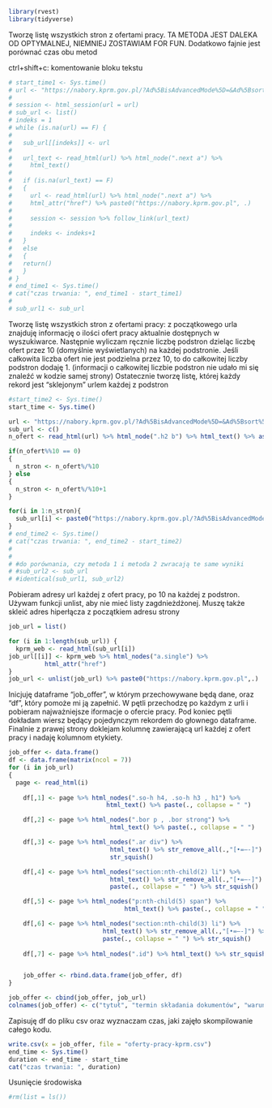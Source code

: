 ```{r}
library(rvest)
library(tidyverse)
```
Tworzę listę wszystkich stron z ofertami pracy. 
TA METODA JEST DALEKA OD OPTYMALNEJ, NIEMNIEJ ZOSTAWIAM FOR FUN. Dodatkowo fajnie jest porównać czas obu metod

ctrl+shift+c: komentowanie bloku tekstu
```{r}
# start_time1 <- Sys.time()
# url <- "https://nabory.kprm.gov.pl/?Ad%5BisAdvancedMode%5D=&Ad%5Bsort%5D=1&Ad%5BpagesCnt%5D=10&Ad%5Bid_province%5D=&Ad%5Bid_city%5D=&Ad%5Bid_institution%5D=&Ad%5Bphrase%5D=&Ad%5Beducation%5D=&Ad%5Bid_institution_position%5D=&Ad%5Bis_disability%5D=0&Ad%5Bis_first_foreigner%5D=0&Ad%5Bis_replacement%5D=0&Ad%5Bdate_publication%5D=&Ad%5Bdate_expiration%5D=&Ad%5Bprocess_state%5D=1&search-button=&page=1&per-page=10"
# 
# session <- html_session(url = url)
# sub_url <- list()
# indeks = 1
# while (is.na(url) == F) {
#   
#   sub_url[[indeks]] <- url
#    
#   url_text <- read_html(url) %>% html_node(".next a") %>% 
#     html_text()
#   
#   if (is.na(url_text) == F) 
#   {
#     url <- read_html(url) %>% html_node(".next a") %>% 
#     html_attr("href") %>% paste0("https://nabory.kprm.gov.pl", .)
#     
#     session <- session %>% follow_link(url_text)
#   
#     indeks <- indeks+1
#   }
#   else
#   {
#   return()  
#   }
# }
# end_time1 <- Sys.time()
# cat("czas trwania: ", end_time1 - start_time1)
# 
# sub_url1 <- sub_url
```

Tworzę listę wszystkich stron z ofertami pracy:
z początkowego urla znajduję informację o ilości ofert pracy aktualnie dostępnych w wyszukiwarce.
Następnie wyliczam ręcznie liczbę podstron dzieląc liczbę ofert przez 10 (domyślnie wyświetlanych) na każdej podstronie. Jeśli całkowita liczba ofert nie jest podzielna przez 10, to do całkowitej liczby podstron dodaję 1. (informacji o całkowitej liczbie podstron nie udało mi się znaleźć w kodzie samej strony)
Ostatecznie tworzę listę, której każdy rekord jest "sklejonym" urlem każdej z podstron
```{r}
#start_time2 <- Sys.time()
start_time <- Sys.time()

url <- "https://nabory.kprm.gov.pl/?Ad%5BisAdvancedMode%5D=&Ad%5Bsort%5D=1&Ad%5BpagesCnt%5D=10&Ad%5Bid_province%5D=&Ad%5Bid_city%5D=&Ad%5Bid_institution%5D=&Ad%5Bphrase%5D=&Ad%5Beducation%5D=&Ad%5Bid_institution_position%5D=&Ad%5Bis_disability%5D=0&Ad%5Bis_first_foreigner%5D=0&Ad%5Bis_replacement%5D=0&Ad%5Bdate_publication%5D=&Ad%5Bdate_expiration%5D=&Ad%5Bprocess_state%5D=1&search-button=&page=1&per-page=10"
sub_url <- c()
n_ofert <- read_html(url) %>% html_node(".h2 b") %>% html_text() %>% as.numeric()

if(n_ofert%%10 == 0)
{
  n_stron <- n_ofert%/%10
} else
{
  n_stron <- n_ofert%/%10+1
}

for(i in 1:n_stron){
  sub_url[i] <- paste0("https://nabory.kprm.gov.pl/?Ad%5BisAdvancedMode%5D=&Ad%5Bsort%5D=1&Ad%5BpagesCnt%5D=10&Ad%5Bid_province%5D=&Ad%5Bid_city%5D=&Ad%5Bid_institution%5D=&Ad%5Bphrase%5D=&Ad%5Beducation%5D=&Ad%5Bid_institution_position%5D=&Ad%5Bis_disability%5D=0&Ad%5Bis_first_foreigner%5D=0&Ad%5Bis_replacement%5D=0&Ad%5Bdate_publication%5D=&Ad%5Bdate_expiration%5D=&Ad%5Bprocess_state%5D=1&search-button=&page=", i, "&per-page=10")
}
# end_time2 <- Sys.time()
# cat("czas trwania: ", end_time2 - start_time2)
# 
# 
# #do porównania, czy metoda 1 i metoda 2 zwracają te same wyniki
# #sub_url2 <- sub_url
# #identical(sub_url1, sub_url2)
```


Pobieram adresy url każdej z ofert pracy, po 10 na każdej z podstron. Używam funkcji unlist, aby nie mieć listy zagdnieżdżonej. Muszę także skleić adres hiperłącza z początkiem adresu strony
```{r}
job_url = list()

for (i in 1:length(sub_url)) {
  kprm_web <- read_html(sub_url[i])
job_url[[i]] <- kprm_web %>% html_nodes("a.single") %>% 
          html_attr("href")
}
job_url <- unlist(job_url) %>% paste0("https://nabory.kprm.gov.pl",.)
```

Inicjuję dataframe "job_offer", w którym przechowywane będą dane, oraz "df", który pomoże mi ją zapełnić. W pętli przechodzę po każdym z urli i pobieram najważniejsze iformacje o ofercie pracy. Pod koniec pętli dokładam wiersz będący pojedynczym rekordem do głownego dataframe. Finalnie z prawej strony doklejam kolumnę zawierającą url każdej z ofert pracy i nadaję kolumnom etykiety.
```{r}
job_offer <- data.frame()
df <- data.frame(matrix(ncol = 7))
for (i in job_url)
{
  page <- read_html(i)
  
    df[,1] <- page %>% html_nodes(".so-h h4, .so-h h3 , h1") %>%
                           html_text() %>% paste(., collapse = " ")

    df[,2] <- page %>% html_nodes(".bor p , .bor strong") %>%
                            html_text() %>% paste(., collapse = " ")

    df[,3] <- page %>% html_nodes(".ar div") %>%
                            html_text() %>% str_remove_all(.,"[•=–-]") %>%
                            str_squish()

    df[,4] <- page %>% html_nodes("section:nth-child(2) li") %>%
                            html_text() %>% str_remove_all(.,"[•=–-]") %>%
                            paste(., collapse = " ") %>% str_squish()

    df[,5] <- page %>% html_nodes("p:nth-child(5) span") %>%
                                html_text() %>% paste(., collapse = " ")

    df[,6] <- page %>% html_nodes("section:nth-child(3) li") %>%
                          html_text() %>% str_remove_all(.,"[•=–-]") %>%
                          paste(., collapse = " ") %>% str_squish()
    
    df[,7] <- page %>% html_nodes(".id") %>% html_text() %>% str_squish()


    job_offer <- rbind.data.frame(job_offer, df)
}

job_offer <- cbind(job_offer, job_url)
colnames(job_offer) <- c("tytuł", "termin składania dokumentów", "warunki pracy", "opis stanowiska", "data zamieszczenia oferty", "wymagania", "ID", "url")
```

Zapisuję df do pliku csv oraz wyznaczam czas, jaki zajęło skompilowanie całego kodu.
```{r}

write.csv(x = job_offer, file = "oferty-pracy-kprm.csv")
end_time <- Sys.time()
duration <- end_time - start_time
cat("czas trwania: ", duration)
```


Usunięcie środowiska
```{r}
#rm(list = ls())

```
